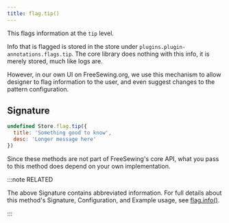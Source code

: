 ```yaml
---
title: flag.tip()
---
```


This flags information at the `tip` level.

Info that is flagged is stored in the store under `plugins.plugin-annotations.flags.tip`.
The core library does nothing with this info, it is merely stored, much like logs are.

However, in our own UI on FreeSewing.org, we use this mechanism to allow
designer to flag information to the user, and even suggest changes to the
pattern configuration.

## Signature

```js
undefined Store.flag.tip({
  title: 'Something good to know',
  desc: 'Longer message here'
})
```

Since these methods are not part of FreeSewing's core API, what you pass to this method does depend on your own implementation.

:::note RELATED

The above Signature contains abbreviated information.
For full details about this method's Signature, Configuration, and
Example usage, see [flag.info()](/reference/store-methods/flag.info).

:::
